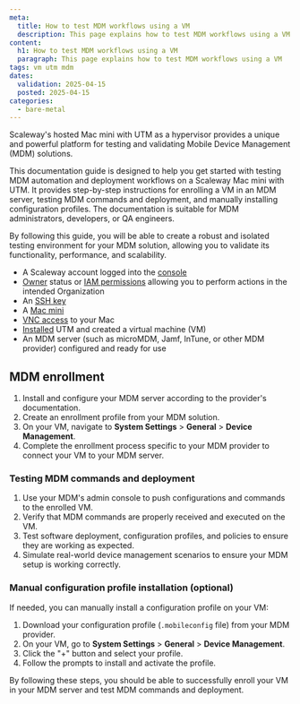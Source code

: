 ```yaml
---
meta:
  title: How to test MDM workflows using a VM
  description: This page explains how to test MDM workflows using a VM
content:
  h1: How to test MDM workflows using a VM
  paragraph: This page explains how to test MDM workflows using a VM
tags: vm utm mdm
dates:
  validation: 2025-04-15
  posted: 2025-04-15
categories:
  - bare-metal
---
```


Scaleway's hosted Mac mini with UTM as a hypervisor provides a unique and powerful platform for testing and validating Mobile Device Management (MDM) solutions.

This documentation guide is designed to help you get started with testing MDM automation and deployment workflows on a Scaleway Mac mini with UTM.
It provides step-by-step instructions for enrolling a VM in an MDM server, testing MDM commands and deployment, and manually installing configuration profiles. The documentation is suitable for MDM administrators, developers, or QA engineers.

By following this guide, you will be able to create a robust and isolated testing environment for your MDM solution, allowing you to validate its functionality, performance, and scalability.

<Macro id="requirements" />

- A Scaleway account logged into the [console](https://console.scaleway.com)
- [Owner](/iam/concepts/#owner) status or [IAM permissions](/iam/concepts/#permission) allowing you to perform actions in the intended Organization
- An [SSH key](/organizations-and-projects/how-to/create-ssh-key/)
- A [Mac mini](/apple-silicon/how-to/create-mac-mini/)
- [VNC access](/apple-silicon/how-to/access-remote-desktop-mac-mini/) to your Mac
- [Installed](/apple-silicon/how-to/setup-vm-with-utm/) UTM and created a virtual machine (VM)
- An MDM server (such as microMDM, Jamf, InTune, or other MDM provider) configured and ready for use

## MDM enrollment

1. Install and configure your MDM server according to the provider's documentation.
2. Create an enrollment profile from your MDM solution.
3. On your VM, navigate to **System Settings** > **General** > **Device Management**.
4. Complete the enrollment process specific to your MDM provider to connect your VM to your MDM server.

### Testing MDM commands and deployment

1. Use your MDM's admin console to push configurations and commands to the enrolled VM.
2. Verify that MDM commands are properly received and executed on the VM.
3. Test software deployment, configuration profiles, and policies to ensure they are working as expected.
4. Simulate real-world device management scenarios to ensure your MDM setup is working correctly.

### Manual configuration profile installation (optional)

If needed, you can manually install a configuration profile on your VM:

1. Download your configuration profile (`.mobileconfig` file) from your MDM provider.
2. On your VM, go to **System Settings** > **General** > **Device Management**.
3. Click the "+" button and select your profile.
4. Follow the prompts to install and activate the profile.

By following these steps, you should be able to successfully enroll your VM in your MDM server and test MDM commands and deployment.